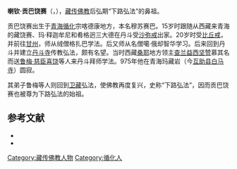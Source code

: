 '''喇钦·贡巴饶赛'''（{{bo|z=བླ་ཆེན་དགོངས་པ་རབ་གསལ་|w=bla chen dgongs pa rab gsal}}，{{bd|892年||975年}}），[[藏传佛教|藏传佛教]]后弘期“下路弘法”的鼻祖。

贡巴饶赛出生于[[青海|青海]][[循化|循化]]宗喀德康地方，本名穆苏赛巴。15岁时跟随从西藏来青海的藏饶赛、玛·释迦牟尼和肴格迥三大德在丹斗受[[沙弥戒|沙弥戒]]出家。20岁时受[[比丘戒|比丘戒]]，并前往[[甘州|甘州]]，师从绒僧格扎巴学法。后又师从名僧噶·俄却智华学习。后来回到丹斗并建立[[丹斗寺|丹斗寺]]传教弘法，颇有名望。当时西藏[[桑耶|桑耶]]地方领主[[查兰益西坚赞|查兰益西坚赞]]慕其名而送[[鲁梅·慈臣喜饶|鲁梅·慈臣喜饶]]等人来丹斗拜师学法。975年他在青海玛藏岩（今[[互助县|互助县]][[白马寺|白马寺]]）圆寂。

其弟子鲁梅等人则回到[[卫藏|卫藏]]弘法，使佛教再度复兴，史称“下路弘法”，因而贡巴饶赛也被尊为下路弘法的始祖。

== 参考文献 ==
{{ReflistH}}
* {{cite book|title=《中国藏传佛教名僧录》|publisher=甘肃民族出版社|author=唐景福}}
* {{cite book|title=《藏族大辞典》||editor=丹珠昂奔、周润年、莫福山等|publisher=甘肃人民出版社|year=2003}}
{{ReflistF}}

[[Category:藏传佛教人物|Category:藏传佛教人物]]
[[Category:循化人|Category:循化人]]